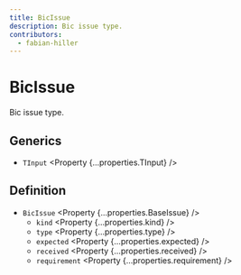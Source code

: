 ```yaml
---
title: BicIssue
description: Bic issue type.
contributors:
  - fabian-hiller
---
```



# BicIssue

Bic issue type.

## Generics

- `TInput` <Property {...properties.TInput} />

## Definition

- `BicIssue` <Property {...properties.BaseIssue} />
  - `kind` <Property {...properties.kind} />
  - `type` <Property {...properties.type} />
  - `expected` <Property {...properties.expected} />
  - `received` <Property {...properties.received} />
  - `requirement` <Property {...properties.requirement} />
